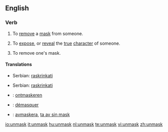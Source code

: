 ==English==

===Verb===
{{en-verb}}

# {{transitive}} To [[remove]] a [[mask]] from someone.
# {{transitive}} To [[expose]], or [[reveal]] the [[true]] [[character]] of someone.
# {{intransitive}} To remove one's mask.

====Translations====
{{trans-top|to remove a mask from someone}}
{{trans-mid}}
* Serbian: [[raskrinkati]]
{{trans-bottom}}

{{trans-top|to expose the true character of someone}}
{{trans-mid}}
* Serbian: [[raskrinkati]]
{{trans-bottom}}

{{trans-top|to remove one's mask}}
{{trans-mid}}
{{trans-bottom}}

{{checktrans-top}}
*{{ttbc|Dutch}}: [[ontmaskeren]]
*{{ttbc|French}}: [[démasquer]]
*{{ttbc|Swedish}}: [[avmaskera]], [[ta av sin mask]]
{{checktrans-bottom}}

[[io:unmask]]
[[it:unmask]]
[[hu:unmask]]
[[nl:unmask]]
[[te:unmask]]
[[vi:unmask]]
[[zh:unmask]]